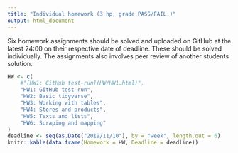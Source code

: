 ```yaml
---
title: "Individual homework (3 hp, grade PASS/FAIL.)"
output: html_document
---
```


Six homework assignments should be solved and uploaded on GitHub at the latest 24:00 on their respective date of deadline. These should be solved individually. The assignments also involves peer review of another students solution.


```r
HW <- c(
    #"[HW1: GitHub test-run](HW/HW1.html)",
    "HW1: GitHub test-run",
    "HW2: Basic tidyverse",
    "HW3: Working with tables",
    "HW4: Stores and products",
    "HW5: Texts and lists",
    "HW6: Scraping and mapping"
)
deadline <- seq(as.Date("2019/11/10"), by = "week", length.out = 6)
knitr::kable(data.frame(Homework = HW, Deadline = deadline))
```

